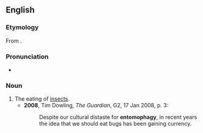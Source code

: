 ==English==

===Etymology===
From {{affix|en|entomo-|-phagy}}.

===Pronunciation===
* {{a|UK}} {{IPA|/ɛntəˈmɒfəɡi/|lang=en}}

===Noun===
{{en-noun|-}}

# The eating of [[insects]].
#* '''2008''', Tim Dowling, ''The Guardian'', G2, 17 Jan 2008, p. 3:
#*: Despite our cultural distaste for '''entomophagy''', in recent years the idea that we should eat bugs has been gaining currency.